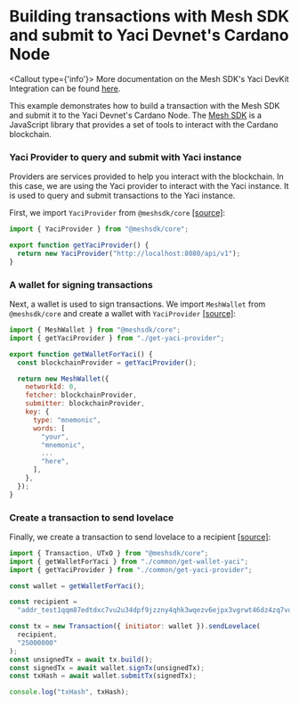 
# Building transactions with Mesh SDK and submit to Yaci Devnet's Cardano Node

<Callout type={'info'}>
More documentation on the Mesh SDK's Yaci DevKit Integration can be found [here](https://meshjs.dev/yaci).
</Callout>

This example demonstrates how to build a transaction with the Mesh SDK and submit it to the Yaci Devnet's Cardano Node. The [Mesh SDK](https://meshjs.dev/) is a JavaScript library that provides a set of tools to interact with the Cardano blockchain.

### Yaci Provider to query and submit with Yaci instance

Providers are services provided to help you interact with the blockchain. In this case, we are using the Yaci provider to interact with the Yaci instance. It is used to query and submit transactions to the Yaci instance.

First, we import `YaciProvider` from `@meshsdk/core` [[source]](https://github.com/MeshJS/examples/blob/main/mesh/common/get-yaci-provider.ts):

```js
import { YaciProvider } from "@meshsdk/core";

export function getYaciProvider() {
  return new YaciProvider("http://localhost:8080/api/v1");
}
```

### A wallet for signing transactions

Next, a wallet is used to sign transactions. We import `MeshWallet` from `@meshsdk/core` and create a wallet with `YaciProvider` [[source]](https://github.com/MeshJS/examples/blob/main/mesh/common/get-wallet-yaci.ts):

```js
import { MeshWallet } from "@meshsdk/core";
import { getYaciProvider } from "./get-yaci-provider";

export function getWalletForYaci() {
  const blockchainProvider = getYaciProvider();

  return new MeshWallet({
    networkId: 0,
    fetcher: blockchainProvider,
    submitter: blockchainProvider,
    key: {
      type: "mnemonic",
      words: [
        "your",
        "mnemonic",
        ...
        "here",
      ],
    },
  });
}
```

### Create a transaction to send lovelace

Finally, we create a transaction to send lovelace to a recipient [[source]](https://github.com/MeshJS/examples/blob/main/mesh/yaci-send-lovelace.ts):

```js
import { Transaction, UTxO } from "@meshsdk/core";
import { getWalletForYaci } from "./common/get-wallet-yaci";
import { getYaciProvider } from "./common/get-yaci-provider";

const wallet = getWalletForYaci();

const recipient =
  "addr_test1qqm87edtdxc7vu2u34dpf9jzzny4qhk3wqezv6ejpx3vgrwt46dz4zq7vqll88fkaxrm4nac0m5cq50jytzlu0hax5xqwlraql";

const tx = new Transaction({ initiator: wallet }).sendLovelace(
  recipient,
  "25000000"
);
const unsignedTx = await tx.build();
const signedTx = await wallet.signTx(unsignedTx);
const txHash = await wallet.submitTx(signedTx);

console.log("txHash", txHash);
```
